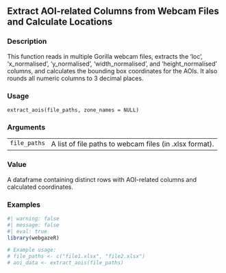 ## Extract AOI-related Columns from Webcam Files and Calculate Locations {.unnumbered}


### Description

This function reads in multiple Gorilla webcam files, extracts the
'loc', 'x_normalised', 'y_normalised', 'width_normalised',
and 'height_normalised' columns, and calculates the bounding box coordinates
for the AOIs. It also rounds all numeric columns to 3 decimal places.



### Usage

<pre><code class='language-R'>extract_aois(file_paths, zone_names = NULL)
</code></pre>


### Arguments

<table>
<tr><td style = "white-space: nowrap; font-family: monospace; vertical-align: top"><code id="file_paths">file_paths</code></td>
<td>
A list of file paths to webcam files (in .xlsx format).
</td></tr>
</table>


### Value

A dataframe containing distinct rows with AOI-related columns and calculated coordinates.



### Examples
::: {.to-webr}
```r
#| warning: false
#| message: false
#| eval: true
library(webgazeR)

# Example usage:
# file_paths <- c("file1.xlsx", "file2.xlsx")
# aoi_data <- extract_aois(file_paths)


```
:::
